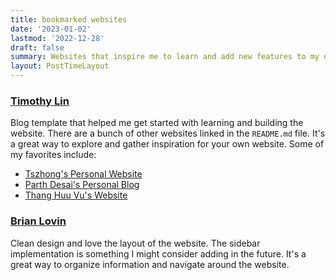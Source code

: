 ```yaml
---
title: bookmarked websites
date: '2023-01-02'
lastmod: '2022-12-28'
draft: false
summary: Websites that inspire me to learn and add new features to my own site.
layout: PostTimeLayout
---
```

        
### [Timothy Lin](https://github.com/timlrx/tailwind-nextjs-starter-blog) 

Blog template that helped me get started with learning and building the website. There are a bunch of other websites linked in the `README.md` file. It's a great way to explore and gather inspiration for your own website. Some of my favorites include:
- [Tszhong's Personal Website](https://honghong.me)
- [Parth Desai's Personal Blog](https://musing.vercel.app)
- [Thang Huu Vu's Website](https://www.thvu.dev/)


### [Brian Lovin](https://brianlovin.com)

Clean design and love the layout of the website. The sidebar implementation is something I might consider adding in the future. It's a great way to organize information and navigate around the website.
